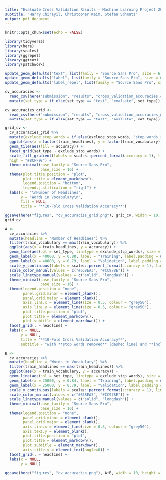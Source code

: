 ```yaml
---
title: "Evaluate Cross Validation Results - Machine Learning Project 2020"
subtitle: "Harry Chirayil, Christopher Keim, Stefan Schmutz"
output: pdf_document
---
```


```r
knitr::opts_chunk$set(echo = FALSE)

library(tidyverse)
library(here)
library(scales)
library(ggrepel)
library(ggtext)
library(patchwork)

update_geom_defaults("text", list(family = "Source Sans Pro", size = 6))
update_geom_defaults("label", list(family = "Source Sans Pro", size = 6))
update_geom_defaults("label_repel", list(family = "Source Sans Pro", size = 6))
```

```r

cv_accuracies <-
  read_csv(here("submission", "results", "cross_validation_accuracies.csv")) %>%
  mutate(set_type = if_else(set_type == "test", "evaluate", set_type))

cv_accuracies_grid <-
  read_csv(here("submission", "results", "cross_validation_accuracies_grid.csv")) %>%
  mutate(set_type = if_else(set_type == "test", "evaluate", set_type))

```

```r

grid_cv <-
  cv_accuracies_grid %>%
  mutate(exclude_stop_words = if_else(exclude_stop_words, "stop words removed", "stop words included")) %>%
  ggplot(aes(x = factor(train_headlines), y = factor(train_vocabulary))) +
  geom_tile(aes(fill = accuracy)) +
  facet_grid(set_type ~ exclude_stop_words) +
  scale_fill_gradient(labels = scales::percent_format(accuracy = 1), limits = c(0.5, 1), breaks = c(0.5,0.75,1), low = "#132B43",
  high = "#8CFF98") +
  theme_minimal(base_family = "Source Sans Pro",
                base_size = 16) +
  theme(plot.title.position = "plot",
        plot.title = element_markdown(),
        legend.position = "bottom",
        legend.justification = "right") +
  labs(x = "\nNumber of Headlines",
       y = "Words in Vocabulary\n",
       fill = NULL,
       title = "**10-Fold Cross Validation Accuracy**")

ggsave(here("figures", "cv_accuracies_grid.png"), grid_cv, width = 10, height = 7)
grid_cv

```


```r

A <-
  cv_accuracies %>%
  mutate(headline = "Number of Headlines") %>%
  filter(train_vocabulary == max(train_vocabulary)) %>%
  ggplot(aes(x = train_headlines, y = accuracy)) +
  geom_line(aes(col = set_type, linetype = exclude_stop_words), size = 1) +
  geom_label(x = 40000, y = 0.88, label = "Training", label.padding = unit(0.3, "lines"), fill = "#CC978E", color = "white") +
  geom_label(x = 40000, y = 0.79, label = "Validation", label.padding = unit(0.3, "lines"), fill = "#568EA3", color = "white") +
  scale_y_continuous(labels = scales::percent_format(accuracy = 1), limits = c(0.6, 1)) +
  scale_color_manual(values = c("#568EA3", "#CC978E")) +
  scale_linetype_manual(values = c("solid", "longdash")) +
  theme_minimal(base_family = "Source Sans Pro",
                base_size = 16) +
  theme(legend.position = "none",
        panel.grid.minor = element_blank(),
        panel.grid.major = element_blank(),
        axis.line.x = element_line(size = 0.5, colour = "grey50"),
        axis.line.y = element_line(size = 0.5, colour = "grey50"),
        plot.title.position = "plot",
        plot.title = element_markdown(),
        plot.subtitle = element_markdown()) +
  facet_grid(. ~ headline) +
  labs(x = NULL,
       y = NULL, 
       title = "**10-Fold Cross Validation Accuracy**",
       subtitle = "with **stop words removed** (dashed line) and **included** (solid line)")

B <-
  cv_accuracies %>%
  mutate(headline = "Words in Vocabulary") %>%
  filter(train_headlines == max(train_headlines)) %>%
  ggplot(aes(x = train_vocabulary, y = accuracy)) +
  geom_line(aes(col = set_type, linetype = exclude_stop_words), size = 1) +
  geom_label(x = 25000, y = 0.84, label = "Training", label.padding = unit(0.3, "lines"), fill = "#CC978E", color = "white") +
  geom_label(x = 25000, y = 0.79, label = "Validation", label.padding = unit(0.3, "lines"), fill = "#568EA3", color = "white") +
  scale_y_continuous(labels = scales::percent_format(accuracy = 1), limits = c(0.6, 1)) +
  scale_color_manual(values = c("#568EA3", "#CC978E")) +
  scale_linetype_manual(values = c("solid", "longdash")) +
  theme_minimal(base_family = "Source Sans Pro",
                base_size = 16) +
  theme(legend.position = "none",
        panel.grid.minor = element_blank(),
        panel.grid.major = element_blank(),
        axis.line.x = element_line(size = 0.5, colour = "grey50"),
        axis.text.y = element_blank(),
        plot.title.position = "plot",
        plot.title = element_markdown(),
        plot.subtitle = element_markdown(),
        axis.title.y = element_text(angle=0)) +
  facet_grid(. ~ headline) +
  labs(x = NULL,
       y = NULL)

ggsave(here("figures", "cv_accuracies.png"), A+B, width = 10, height = 6)
```

